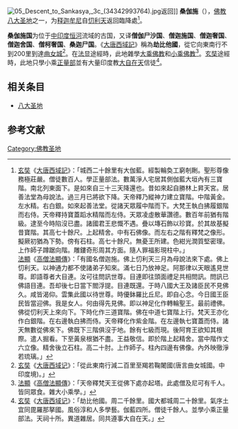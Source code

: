 [[File:05_Descent_to_Sankasya,_3c_(34342993764).jpg|thumb]]返回]]
{{佛教}}{{Commons category|Sankissa}}
'''桑伽施'''（{{lang-en|Sankassa}}），[[佛教|佛教]][[八大圣地|八大圣地]]之一，为[[释迦牟尼|释迦牟尼]]自[[忉利天|忉利天]]返回臨降處<ref>[[玄奘|玄奘]]《[[大唐西域記|大唐西域記]]》：「城西二十餘里有大伽藍。經製輪奐工窮剞劂。聖形尊像務極莊嚴。僧徒數百人。學正量部法。數萬淨人宅居其側伽藍大垣內有三寶階。南北列東面下。是如來自三十三天降還也。昔如來起自勝林上昇天宮。居善法堂為母說法。過三月已將欲下降。天帝釋乃縱神力建立寶階。中階黃金。左水精。右白銀。如來起善法堂。從諸天眾履中階而下。大梵王執白拂履銀階而右侍。天帝釋持寶蓋蹈水精階而左侍。天眾凌虛散華讚德。數百年前猶有階級。逮至今時陷沒已盡。諸國君王悲慨不遇。疊以塼石飾以珍寶。於其故基擬昔寶階。其高七十餘尺。上起精舍。中有石佛像。而左右之階有釋梵之像形。擬厥初猶為下勢。傍有石柱。高七十餘尺。無憂王所建。色紺光潤質堅密理。上作師子蹲踞向階。雕鏤奇形周其方面。隨人罪福影現柱中。」<br />[[法顯|法顯]]《[[高僧法顯傳|高僧法顯傳]]》：「有國名僧迦施。佛上忉利天三月為母說法來下處。佛上忉利天。以神通力都不使諸弟子知來。滿七日乃放神足。阿那律以天眼遙見世尊。即語尊者大目連。汝可往問訊世尊。目連即往頭面禮足共相問訊。問訊已佛語目連。吾却後七日當下閻浮提。目連既還。于時八國大王及諸臣民不見佛久。咸皆渴仰。雲集此國以待世尊。時優鉢羅比丘尼。即自心念。今日國王臣民皆當迎佛。我是女人。何由得先見佛。即以神足化作轉輪聖王。最前禮佛。佛從忉利天上來向下。下時化作三道寶階。佛在中道七寶階上行。梵天王亦化作白銀階。在右邊執白拂而侍。天帝釋化作紫金階。在左邊執七寶蓋而侍。諸天無數從佛來下。佛既下三階俱沒于地。餘有七級而現。後阿育王欲知其根際。遣人掘看。下至黃泉根猶不盡。王益敬信。即於階上起精舍。當中階作丈六立像。精舍後立石柱。高二十肘。上作師子。柱內四邊有佛像。內外映徹淨若琉璃。」</ref>。

'''桑伽施国'''为位于[[中印度|中印度]][[恒河|恒河]]流域的古国，又译'''僧伽尸沙国'''、'''僧迦施国'''、'''僧迦奢国'''、'''僧迦舍国'''、'''僧柯奢国'''、'''桑迦尸国'''。《[[大唐西域記|大唐西域記]]》稱為'''劫比他國'''，從它向東南行不到200里到達[[曲女城|曲女城]]<ref>[[玄奘|玄奘]]《[[大唐西域记|大唐西域记]]》：「從此東南行減二百里至羯若鞠闍國(唐言曲女城國。中印度境)。」</ref>。在[[法显|法显]]途經時，此地雜學[[大乘佛教|大乘佛教]]和[[小乘佛教|小乘佛教]]<ref>[[法顯|法顯]]《[[高僧法顯傳|高僧法顯傳]]》：「天帝釋梵天王從佛下處亦起塔。此處僧及尼可有千人。皆同眾食。雜大小乘學。」</ref>。[[玄奘|玄奘]]途經時，此地只學小乘[[正量部|正量部]]並有大量印度教[[大自在天|大自在天]]信徒<ref>[[玄奘|玄奘]]《[[大唐西域记|大唐西域记]]》：「劫比他國。周二千餘里。國大都城周二十餘里。氣序土宜同毘羅那拏國。風俗淳和人多學藝。伽藍四所。僧徒千餘人。並學小乘正量部法。天祠十所。異道雜居。同共遵事大自在天。」</ref>。

== 相关条目 ==
*[[八大圣地|八大圣地]]

==参考文献==
{{reflist|2}}


[[Category:佛教圣地|Category:佛教圣地]]